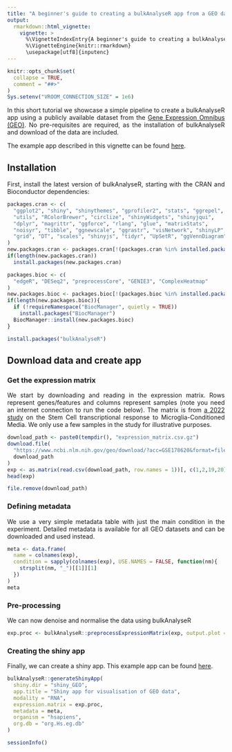 ---
title: "A beginner's guide to creating a bulkAnalyseR app from a GEO dataset"
output: 
  rmarkdown::html_vignette:
    vignette: >
      %\VignetteIndexEntry{A beginner's guide to creating a bulkAnalyseR app from a GEO dataset}
      %\VignetteEngine{knitr::rmarkdown}
      \usepackage[utf8]{inputenc}
---
<div style="text-align: justify"> 

```{r options, include = FALSE}
knitr::opts_chunk$set(
  collapse = TRUE,
  comment = "##>"
)
Sys.setenv("VROOM_CONNECTION_SIZE" = 1e6)
```

In this short tutorial we showcase a simple pipeline to create a bulkAnalyseR app using a publicly available dataset from the [Gene Expression Omnibus (GEO)](https://www.ncbi.nlm.nih.gov/geo/). No pre-requisites are required, as the installation of bulkAnalyseR and download of the data are included.

The example app described in this vignette can be found [here](https://bioinf.stemcells.cam.ac.uk/shiny/bulkAnalyseR/GEO/).

## Installation

First, install the latest version of bulkAnalyseR, starting with the CRAN and Bioconductor dependencies:

```{r cran_install, eval = FALSE}
packages.cran <- c(
  "ggplot2", "shiny", "shinythemes", "gprofiler2", "stats", "ggrepel",
  "utils", "RColorBrewer", "circlize", "shinyWidgets", "shinyjqui",
  "dplyr", "magrittr", "ggforce", "rlang", "glue", "matrixStats",
  "noisyr", "tibble", "ggnewscale", "ggrastr", "visNetwork", "shinyLP",
  "grid", "DT", "scales", "shinyjs", "tidyr", "UpSetR", "ggVennDiagram"
)
new.packages.cran <- packages.cran[!(packages.cran %in% installed.packages()[, "Package"])]
if(length(new.packages.cran))
  install.packages(new.packages.cran)

packages.bioc <- c(
  "edgeR", "DESeq2", "preprocessCore", "GENIE3", "ComplexHeatmap"
)
new.packages.bioc <- packages.bioc[!(packages.bioc %in% installed.packages()[,"Package"])]
if(length(new.packages.bioc)){
  if (!requireNamespace("BiocManager", quietly = TRUE))
    install.packages("BiocManager")
  BiocManager::install(new.packages.bioc)
}

install.packages("bulkAnalyseR")
```

## Download data and create app

### Get the expression matrix

We start by downloading and reading in the expression matrix. Rows represent genes/features and columns represent samples (note you need an internet connection to run the code below). The matrix is from [a 2022 study](https://www.ncbi.nlm.nih.gov/geo/query/acc.cgi?acc=GSE178620) on the Stem Cell transcriptional response to Microglia-Conditioned Media. We only use a few samples in the study for illustrative purposes.

```{r read}
download_path <- paste0(tempdir(), "expression_matrix.csv.gz")
download.file(
  "https://www.ncbi.nlm.nih.gov/geo/download/?acc=GSE178620&format=file&file=GSE178620%5Fraw%5Fabundances%2Ecsv%2Egz", 
  download_path
)
exp <- as.matrix(read.csv(download_path, row.names = 1))[, c(1,2,19,20)]
head(exp)
```

```{r clean up, include = FALSE}
file.remove(download_path)
```

### Defining metadata

We use a very simple metadata table with just the main condition in the experiment. Detailed metadata is available for all GEO datasets and can be downloaded and used instead.

```{r meta}
meta <- data.frame(
  name = colnames(exp),
  condition = sapply(colnames(exp), USE.NAMES = FALSE, function(nm){
    strsplit(nm, "_")[[1]][1]
  })
)
meta
```

### Pre-processing

We can now denoise and normalise the data using bulkAnalyseR

```{r preprocess,fig.width=7, fig.height=5}
exp.proc <- bulkAnalyseR::preprocessExpressionMatrix(exp, output.plot = TRUE)
```

### Creating the shiny app

Finally, we can create a shiny app. This example app can be found [here](https://bioinf.stemcells.cam.ac.uk/shiny/bulkAnalyseR/GEO/).

```{r generate app, eval=FALSE}
bulkAnalyseR::generateShinyApp(
  shiny.dir = "shiny_GEO",
  app.title = "Shiny app for visualisation of GEO data",
  modality = "RNA",
  expression.matrix = exp.proc,
  metadata = meta,
  organism = "hsapiens",
  org.db = "org.Hs.eg.db"
)
```

```{r sessionInfo}
sessionInfo()
```


